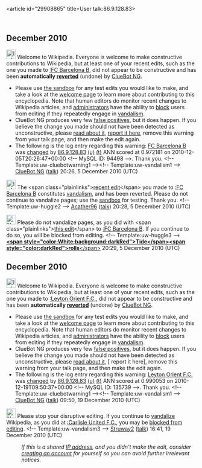 <article id="29908865" title=User talk:86.9.128.83>
	<talkpage id="29908865" title="User talk:86.9.128.83">


== December 2010 ==
[[Image:Information.svg|left|25px|alt=|link=]] Welcome to Wikipedia. Everyone is welcome to make constructive contributions to Wikipedia, but at least one of your recent edits, such as the one you made to [[:FC Barcelona B]], did not appear to be constructive and has been '''automatically [[Help:Reverting|reverted]]''' (undone) by [[User:ClueBot NG|ClueBot NG]]. 
* Please use [[Wikipedia:Sandbox|the sandbox]] for any test edits you would like to make, and take a look at the [[Wikipedia:Introduction|welcome page]] to learn more about contributing to this encyclopedia. Note that human editors do monitor recent changes to Wikipedia articles, and [[WP:ADMINS|administrators]] have the ability to [[WP:BLOCK|block]] users from editing if they repeatedly engage in [[WP:vandalism|vandalism]].
* ClueBot NG produces very few [[User:ClueBot NG#Information About False Positives|false positives]], but it does happen. If you believe the change you made should not have been detected as unconstructive, please [[User:ClueBot NG#Information About False Positives|read about it]], [[User:ClueBot NG/FalsePositives|report it here]], remove this warning from your talk page, and then make the edit again. 
* The following is the log entry regarding this warning: [[FC Barcelona B]] was [http://en.wikipedia.org/w/index.php?title=FC+Barcelona+B&amp;diff=400722763&amp;oldid=399913303 changed] by [[Special:Contributions/86.9.128.83|86.9.128.83]] [[User:86.9.128.83|(u)]] [[User talk:86.9.128.83|(t)]] ANN scored at 0.972181 on 2010-12-05T20:26:47+00:00 &lt;!-- MySQL ID: 94498 --&gt;. Thank you. &lt;!-- Template:uw-cluebotwarning1 --&gt;&lt;!-- Template:uw-vandalism1 --&gt; [[User:ClueBot NG|ClueBot NG]] ([[User talk:ClueBot NG|talk]]) 20:26, 5 December 2010 (UTC)

[[Image:Information.png|25px|alt=|link=]] The &lt;span class=&quot;plainlinks&quot;&gt;[http://en.wikipedia.org/wiki/FC_Barcelona_B?diff=400723008 recent edit]&lt;/span&gt; you made to [[:FC Barcelona B]] constitutes [[Wikipedia:Vandalism|vandalism]], and has been reverted. Please do not continue to vandalize pages; use the [[Wikipedia:Sandbox|sandbox]] for testing. Thank you. &lt;!-- Template:uw-huggle2 --&gt; [[User:Acather96|Acather96]] ([[User talk:Acather96|talk]]) 20:28, 5 December 2010 (UTC)

[[Image:Nuvola apps important.svg|25px|alt=|link=]] Please do not vandalize pages, as you did with &lt;span class=&quot;plainlinks&quot;&gt;[http://en.wikipedia.org/wiki/FC_Barcelona_B?diff=400723238 this edit]&lt;/span&gt; to [[:FC Barcelona B]]. If you continue to do so, you will be blocked from editing. &lt;!-- Template:uw-huggle3 --&gt; [[User:Tide rolls|'''&lt;span style=&quot;color:White;background:darkRed&quot;&gt;Tide&lt;/span&gt;''']][[User talk:Tide rolls|'''&lt;span style=&quot;color:darkRed&quot;&gt;rolls'''&lt;/span&gt;]] 20:29, 5 December 2010 (UTC)

== December 2010 ==
[[Image:Information.svg|left|25px|alt=|link=]] Welcome to Wikipedia. Everyone is welcome to make constructive contributions to Wikipedia, but at least one of your recent edits, such as the one you made to [[:Leyton Orient F.C.]], did not appear to be constructive and has been '''automatically [[Help:Reverting|reverted]]''' (undone) by [[User:ClueBot NG|ClueBot NG]]. 
* Please use [[Wikipedia:Sandbox|the sandbox]] for any test edits you would like to make, and take a look at the [[Wikipedia:Introduction|welcome page]] to learn more about contributing to this encyclopedia. Note that human editors do monitor recent changes to Wikipedia articles, and [[WP:ADMINS|administrators]] have the ability to [[WP:BLOCK|block]] users from editing if they repeatedly engage in [[WP:vandalism|vandalism]].
* ClueBot NG produces very few [[User:ClueBot NG#Information About False Positives|false positives]], but it does happen. If you believe the change you made should not have been detected as unconstructive, please [[User:ClueBot NG#Information About False Positives|read about it]], [{{User:ClueBot NG/Warnings/FPReport|135739}} report it here], remove this warning from your talk page, and then make the edit again. 
* The following is the log entry regarding this warning: [[Leyton Orient F.C.]] was [http://en.wikipedia.org/w/index.php?title=Leyton+Orient+F.C.&amp;diff=403152180&amp;oldid=402682130 changed] by [[Special:Contributions/86.9.128.83|86.9.128.83]] [[User:86.9.128.83|(u)]] [[User talk:86.9.128.83|(t)]] ANN scored at 0.990053 on 2010-12-19T09:50:37+00:00 &lt;!-- MySQL ID: 135739 --&gt;. Thank you. &lt;!-- Template:uw-cluebotwarning1 --&gt;&lt;!-- Template:uw-vandalism1 --&gt; [[User:ClueBot NG|ClueBot NG]] ([[User talk:ClueBot NG|talk]]) 09:50, 19 December 2010 (UTC)

[[File:Nuvola apps important.svg|25px|alt=|link=]] Please stop your disruptive editing. If you continue to [[Wikipedia:Vandalism|vandalize]] Wikipedia, as you did at [[:Carlisle United F.C.]], you may be [[Wikipedia:Blocking policy|blocked from editing]]. &lt;!-- Template:uw-vandalism3 --&gt; [[User:Struway2|Struway2]] ([[User talk:Struway2|talk]]) 16:41, 19 December 2010 (UTC)
:''If this is a shared [[IP address]], and you didn't make the edit, consider [[Wikipedia:Why create an account?|creating an account]] for yourself so you can avoid further irrelevant notices.''
	</talkpage>
</article>